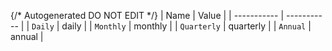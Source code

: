 {/* Autogenerated DO NOT EDIT  */}
| Name        | Value       |
| ----------- | ----------- |
| `Daily`     | daily       |
| `Monthly`   | monthly     |
| `Quarterly` | quarterly   |
| `Annual`    | annual      |